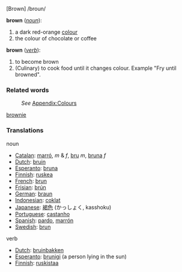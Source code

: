 [Brown]  /broun/

;'''brown'''   (''[[noun]]''):

#a dark red-orange [[color|colour]]
#the colour of chocolate or coffee

;'''brown'''   (''[[verb]]''):
#to become brown
#(Culinary) to cook food until it changes colour. Example "Fry until browned".

===Related words===
:''See'' [[Wiktionary_Appendix:Colours|Appendix:Colours]]
[[brownie]]

===Translations===

noun
*[[Catalan]]: [[marró]], ''m'' & ''f'', [[bru]] ''m'', [[bruna]] ''f''
*[[Dutch]]: [[bruin]]
*[[Esperanto]]: [[bruna]]
*[[Finnish]]: [[ruskea]]
*[[French]]: [[brun]]
*[[Frisian]]: [[brún]]
*[[German]]: [[braun]]
*[[Indonesian]]: [[coklat]]
*[[Japanese]]: [[褐色]] (かっしょく, kasshoku)
*[[Portuguese]]: [[castanho]]
*[[Spanish]]: [[pardo]],  [[marrón]]
*[[Swedish]]: [[brun]]

verb
*[[Dutch]]: [[bruinbakken]]
*[[Esperanto]]: [[brunigi]] (a person lying in the sun)
*[[Finnish]]: [[ruskistaa]]